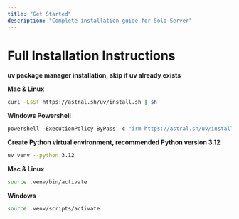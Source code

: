 ```yaml
---
title: "Get Started"
description: "Complete installation guide for Solo Server"
---
```


# Full Installation Instructions

**uv package manager installation, skip if uv already exists** 

**Mac & Linux**
```bash
curl -LsSf https://astral.sh/uv/install.sh | sh  
```

**Windows Powershell**
```powershell
powershell -ExecutionPolicy ByPass -c "irm https://astral.sh/uv/install.ps1 | iex"
```

**Create Python virtual environment, recommended Python version 3.12**

```bash
uv venv --python 3.12
```

**Mac & Linux**
```bash
source .venv/bin/activate
```

**Windows**
```bash
source .venv/scripts/activate
```